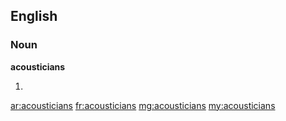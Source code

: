 ==English==

===Noun===
'''acousticians'''

# {{plural of|acoustician}}

[[ar:acousticians]]
[[fr:acousticians]]
[[mg:acousticians]]
[[my:acousticians]]